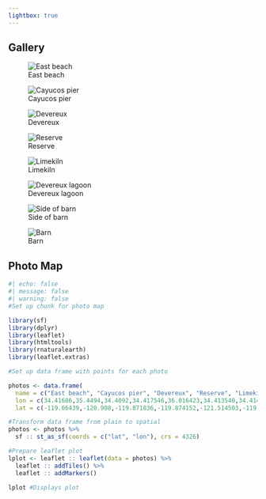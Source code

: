 ```yaml
---
lightbox: true
---
```


## Gallery

::: {layout-ncol="2"}
![East beach](images/eden.JPG){group="my_gallery"}

![Cayucos pier](images/cayucos_pier.jpg){group="my_gallery"}

![Devereux](images/devs.JPG){group="my_gallery"}

![Reserve](images/slough.jpg){group="my_gallery"}

![Limekiln](images/hike.jpg){group="my_gallery"}

![Devereux lagoon](images/walk1.jpg){group="my_gallery"}

![Side of barn](images/side_barn.jpeg){group="my_gallery"}

![Barn](images/barn.jpeg){group="my_gallery"}
:::

## Photo Map

```r
#| echo: false
#| message: false
#| warning: false
#Set up chunk for photo map

library(sf)
library(dplyr)
library(leaflet)
library(htmltools)
library(rnaturalearth)
library(leaflet.extras)

#Set up data frame with points for each photo

photos <- data.frame(
  name = c("East beach", "Cayucos pier", "Devereux", "Reserve", "Limekiln","Devereux lagoon","Side of barn", "Barn"), 
  lon = c(34.41686,35.4494,34.4092,34.417546,36.016423,34.413540,34.414030, 34.414376), 
  lat = c(-119.66439,-120.908,-119.871836,-119.874152,-121.514503,-119.877838,-119.869558,-119.869793))

#Transform data frame from plain to spatial
photos <- photos %>% 
  sf :: st_as_sf(coords = c("lat", "lon"), crs = 4326)

#Prepare leaflet plot 
lplot <- leaflet :: leaflet(data = photos) %>% 
  leaflet :: addTiles() %>% 
  leaflet :: addMarkers()

lplot #Displays plot

```


